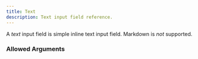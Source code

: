 ---
title: Text
description: Text input field reference.
---


<InputFieldInfo type={InputFieldType.TEXT}></InputFieldInfo>

A _text_ input field is simple inline text input field. Markdown is _not_ supported.

### Allowed Arguments

<InputFieldAllowedArguments type={InputFieldType.TEXT}></InputFieldAllowedArguments>
